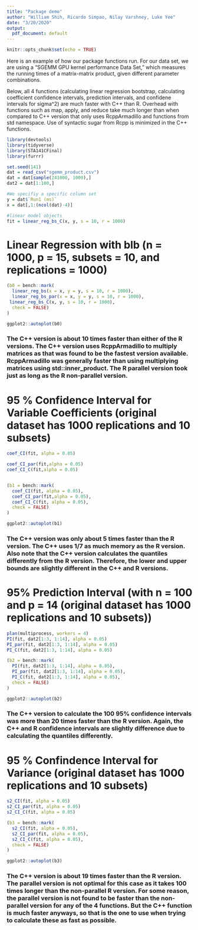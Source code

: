 ```yaml
---
title: "Package demo"
author: "William Shih, Ricardo Simpao, Nilay Varshney, Luke Yee"
date: "3/20/2020"
output:
  pdf_document: default
---
```


```r
knitr::opts_chunk$set(echo = TRUE)
```

Here is an example of how our package functions run. For our data set, we are using a "SGEMM GPU kernel performance Data Set," which measures the running times of a matrix-matrix product, given different parameter combinations.

Below, all 4 functions (calculating linear regression bootstrap, calculating coefficient confidence intervals, prediction intervals, and confidene intervals for sigma^2) are much faster with C++ than R. Overhead with functions such as map, apply, and reduce take much longer than when compared to C++ version that only uses RcppArmadillo and functions from std namespace. Use of syntactic sugar from Rcpp is minimized in the C++ functions.

```r
library(devtools)
library(tidyverse)
library(STA141CFinal)
library(furrr)

set.seed(141)
dat = read_csv("sgemm_product.csv")
dat = dat[sample(241000, 1000),]
dat2 = dat[1:100,]
```

```r
#We specifiy a specific column set
y = dat$`Run1 (ms)`
x = dat[,1:(ncol(dat)-4)]

#linear model objects
fit = linear_reg_bs_C(x, y, s = 10, r = 1000)
```

# Linear Regression with blb (n = 1000, p = 15, subsets = 10, and replications = 1000)

```r
(b0 = bench::mark(
  linear_reg_bs(x = x, y = y, s = 10, r = 1000),
  linear_reg_bs_par(x = x, y = y, s = 10, r = 1000),
 linear_reg_bs_C(x, y, s = 10, r = 1000),
  check = FALSE)
)

ggplot2::autoplot(b0)
```

### The C++ version is about 10 times faster than either of the R versions. The C++ version uses RcppArmadillo to multiply matrices as that was found to be the fastest version available. RcppArmadillo was generally faster than using multiplying matrices using std::inner_product. The R parallel version took just as long as the R non-parallel version. 

# 95 % Confidence Interval for Variable Coefficients (original dataset has 1000 replications and 10 subsets)

```r
coef_CI(fit, alpha = 0.05)

coef_CI_par(fit,alpha = 0.05)
coef_CI_C(fit,alpha = 0.05)


(b1 = bench::mark(
  coef_CI(fit, alpha = 0.05),
  coef_CI_par(fit,alpha = 0.05),
  coef_CI_C(fit, alpha = 0.05),
  check = FALSE)
)

ggplot2::autoplot(b1)
```

### The C++ version was only about 5 times faster than the R version. The C++ uses 1/7 as much memory as the R version. Also note that the C++ version calculates the quantiles differently from the R version. Therefore, the lower and upper bounds are slightly different in the C++ and R versions.

# 95% Prediction Interval (with n = 100 and p = 14 (original dataset has 1000 replications and 10 subsets))

```r
plan(multiprocess, workers = 4)
PI(fit, dat2[1:3, 1:14], alpha = 0.05)
PI_par(fit, dat2[1:3, 1:14], alpha = 0.05)
PI_C(fit, dat2[1:3, 1:14], alpha = 0.05)

(b2 = bench::mark(
  PI(fit, dat2[1:3, 1:14], alpha = 0.05),
  PI_par(fit, dat2[1:3, 1:14], alpha = 0.05),
  PI_C(fit, dat2[1:3, 1:14], alpha = 0.05),
  check = FALSE)
)

ggplot2::autoplot(b2)
```

### The C++ version to calculate the 100 95% confidence intervals was more than 20 times faster than the R version. Again, the C++ and R confidence intervals are slightly difference due to calculating the quantiles differently.

# 95 % Confindence Interval for Variance (original dataset has 1000 replications and 10 subsets)

```r
s2_CI(fit, alpha = 0.05)
s2_CI_par(fit, alpha = 0.05)
s2_CI_C(fit, alpha = 0.05)

(b3 = bench::mark(
  s2_CI(fit, alpha = 0.05),
  s2_CI_par(fit, alpha = 0.05),
  s2_CI_C(fit, alpha = 0.05),
  check = FALSE)
)

ggplot2::autoplot(b3)
```



### The C++ version is about 19 times faster than the R version. The parallel version is not optimal for this case as it takes 100 times longer than the non-parallel R version. For some reason, the parallel version is not found to be faster than the non-parallel version for any of the 4 functions. But the C++ function is much faster anyways, so that is the one to use when trying to calculate these as fast as possible.



